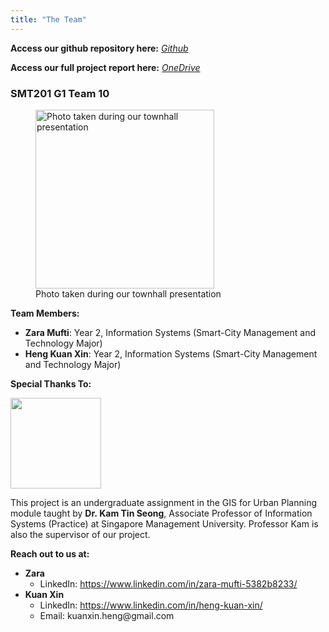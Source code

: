 ```yaml
---
title: "The Team"
---
```


**Access our github repository here:** [*Github*](https://github.com/hengkuanxin/GISproject-Team10)

**Access our full project report here:** [*OneDrive*](https://smu-my.sharepoint.com/:b:/g/personal/zara_mufti_2022_scis_smu_edu_sg/EeRnjmg0-zJMmkA3IdflZzQBhWBKejLt8c2Qi3qiOUJtSg?e=hZ4IHD)

### SMT201 G1 Team 10

![Photo taken during our townhall presentation](media/presentation_photo.jpg){fig-align="center" width="286"}

**Team Members:**

-   **Zara Mufti**: Year 2, Information Systems (Smart-City Management and Technology Major)
-   **Heng Kuan Xin**: Year 2, Information Systems (Smart-City Management and Technology Major)

**Special Thanks To:**

![](media/Prof%20Kam.png){fig-align="center" width="145"}

This project is an undergraduate assignment in the GIS for Urban Planning module taught by **Dr. Kam Tin Seong**, Associate Professor of Information Systems (Practice) at Singapore Management University. Professor Kam is also the supervisor of our project.

**Reach out to us at:**

-   **Zara**
    -   LinkedIn: <https://www.linkedin.com/in/zara-mufti-5382b8233/>
-   **Kuan Xin**
    -   LinkedIn: <https://www.linkedin.com/in/heng-kuan-xin/>
    -   Email: kuanxin.heng\@gmail.com
